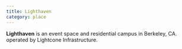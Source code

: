 ```yaml
---
title: Lighthaven
category: place
---
```


**Lighthaven** is an event space and residential campus in Berkeley, CA. operated by Lightcone Infrastructure.
